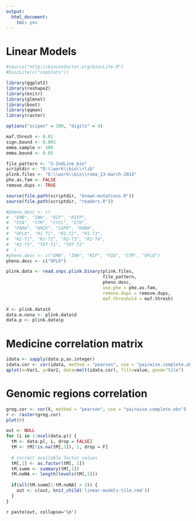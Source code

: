 ```yaml
---
output:
  html_document:
    toc: yes
---
```

Linear Models
========================================================

```r
#source("http://bioconductor.org/biocLite.R")
#biocLite(c("snpStats"))

library(ggplot2)
library(reshape2)
library(knitr)
library(glmnet)
library(boot)
library(qqman)
library(raster)

options("scipen" = 100, "digits" = 4)

maf.thresh <- 0.01
sign.bound <- 0.001
emma.sample <- 100
emma.bound <- 0.05

file_pattern <- "S-2ndLine_bin"
scriptdir <- "D:\\work\\bio\\rlib"
plink.files <- "D:\\work\\bio\\roma_13-march-2015"
phe.as.fam <- FALSE
remove.dups <- TRUE

source(file.path(scriptdir, "known-mutations.R"))
source(file.path(scriptdir, "readers.R"))

#pheno.desc <- c(
#  "EMB", "INH", "RIF", "RIFP",
#  "PZA", "STM", "CYCL", "ETH", 
#  "PARA", "AMIK", "CAPR", "KANA", 
#  "OFLO", "R1-T1", "R1-T2", "R1-T3", 
#  "R2-T1", "R2-T2", "R2-T3", "R2-T4",
#  "R2-T5", "TOT-T1", "TOT-T2"
#  )
#pheno.desc <- c("EMB", "INH", "RIF", "PZA", "STM", "OFLO")
pheno.desc <- c("OFLO")

plink.data <- read.snps.plink.binary(plink.files, 
                                     file_pattern, 
                                     pheno.desc, 
                                     use.phe = phe.as.fam, 
                                     remove.dups = remove.dups,
                                     maf.threshold = maf.thresh)

X <- plink.data$X
data.m.nona <- plink.data$d
data.p <- plink.data$p
```

# Medicine correlation matrix

```r
idata <- sapply(data.p,as.integer)
idata.cor <- cor(idata, method = "pearson", use = "pairwise.complete.obs")
qplot(x=Var1, y=Var2, data=melt(idata.cor), fill=value, geom="tile")
```

# Genomic regions correlation

```r
greg.cor <- cor(X, method = "pearson", use = "pairwise.complete.obs")
r <- raster(greg.cor)
plot(r)
```

```r
out <- NULL
for (i in 1:ncol(data.p)) {
  tM <- data.p[, i, drop = FALSE]
  tM <- tM[!is.na(tM[,1]), 1, drop = F]
  
  # correct available factor values
  tM[,1] <- as.factor(tM[, 1])
  tM.summ <- summary(tM[,1])
  tM.noNA <- length(levels(tM[,1]))
  
  if(all(tM.summ[1:tM.noNA] > 2)) {
    out <- c(out, knit_child('linear-models-tile.rmd'))
  }
}
```

`r paste(out, collapse='\n')`